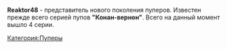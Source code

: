 {{Инфобокс для пуперов
|title2=Reaktor48
|другие_ники=
|image3=[[Файл:Reaktor48.jpg|left]]
|caption3=
|сферы_творчества=RYTP
|год_начала=2016
|image4=
|caption4=
|имя_фамилия=
|дата_рождения=
|место_проживания=
|ссылки=
*[https://www.youtube.com/channel/UCRFfUDroNy5-RVKkZkNixbA Youtube]
*[https://vk.com/club143816914 Группа ВК]
}}

'''Reaktor48''' - представитель нового поколения пуперов. Известен прежде всего серией пупов '''"Конан-вернон"'''. Всего на данный момент вышло 4 серии.

[[Категория:Пуперы]]